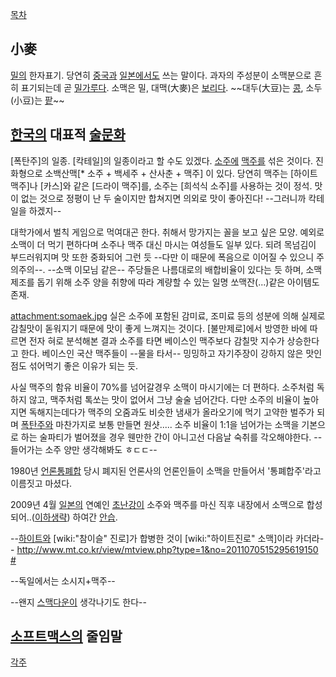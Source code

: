 [[목차]]

== 小麥 ==
[[밀]]의 한자표기. 당연히 [[중국]]과 [[일본]]에서도 쓰는 말이다. 과자의 주성분이 소맥분으로 흔히 표기되는데 곧 [[밀가루]]다. 소맥은 밀, 대맥(大麥)은 [[보리]]다.  ~~대두(大豆)는 [[콩]], 소두(小豆)는 [[팥]]~~

== [[한국]]의 대표적 [[술]]문화 ==
[폭탄주]의 일종. [칵테일]의 일종이라고 할 수도 있겠다.
[[소주]]에 [[맥주]]를 섞은 것이다. 진화형으로 소백산맥[* 소주 + 백세주 + 산사춘 + 맥주] 이 있다. 당연히 맥주는 [하이트맥주]나 [카스]와 같은 [드라이 맥주]를, 소주는 [희석식 소주]를 사용하는 것이 정석. 맛이 없는 것으로 정평이 난 두 술이지만 합쳐지면 의외로 맛이 좋아진다! --그러니까 칵테일을 하겠지--

대학가에서 벌칙 게임으로 먹여대곤 한다. 취해서 망가지는 꼴을 보고 싶은 모양. 예외로 소맥이 더 먹기 편하다며 소주나 맥주 대신 마시는 여성들도 일부 있다. 되려 목넘김이 부드러워지며 맛 또한 중화되어 그런 듯 --다만 이 때문에 폭음으로 이어질 수 있으니 주의주의--.  --소맥 이모님 같은-- 주당들은 나름대로의 배합비율이 있다는 듯 하며, 소맥 제조를 돕기 위해 소주 양을 취향에 따라 계량할 수 있는 일명 쏘맥잔(...)같은 아이템도 존재. 

attachment:somaek.jpg
실은 소주에 포함된 감미료, 조미료 등의 성분에 의해 실제로 감칠맛이 돋워지기 때문에 맛이 좋게 느껴지는 것이다. [불만제로]에서 방영한 바에 따르면 전자 혀로 분석해본 결과 소주를 타면 베이스인 맥주보다 감칠맛 지수가 상승한다고 한다. 베이스인 국산 맥주들이 --물을 타서-- 밍밍하고 자기주장이 강하지 않은 맛인 점도 섞어먹기 좋은 이유가 되는 듯.

사실 맥주의 함유 비율이 70%를 넘어갈경우 소맥이 마시기에는 더 편하다. 소주처럼 독하지 않고, 맥주처럼 톡쏘는 맛이 없어서 그냥 술술 넘어간다. 다만 소주의 비율이 높아지면 독해지는데다가 맥주의 오줌과도 비슷한 냄새가 올라오기에 먹기 고약한 벌주가 되며 [[폭탄주]]와 마찬가지로 보통 만들면 원샷..... 소주 비율이 1:1을 넘어가는 소맥을 기본으로 하는 술파티가 벌어졌을 경우 웬만한 간이 아니고선 다음날 숙취를 각오해야한다. --들어가는 소주 양만 생각해봐도 ㅎㄷㄷ--

1980년 [[언론통폐합]] 당시 폐지된 언론사의 언론인들이 소맥을 만들어서 '통폐합주'라고 이름짓고 마셨다.

2009년 4월 [[일본]]의 연예인 [[초난강]]이 소주와 맥주를 마신 직후 내장에서 소맥으로 합성되어..([[이하생략]]) 하여간 [[안습]].

--[[하이트]]와 [wiki:"참이슬" 진로]가 합병한 것이 [wiki:"하이트진로" 소맥]이라 카더라-- [[http://www.mt.co.kr/view/mtview.php?type=1&no=2011070515295619150 #]]

--독일에서는 소시지+맥주--

--왠지 [[스맥다운]]이 생각나기도 한다--

== [[소프트맥스]]의 줄임말 ==

[[각주]]

